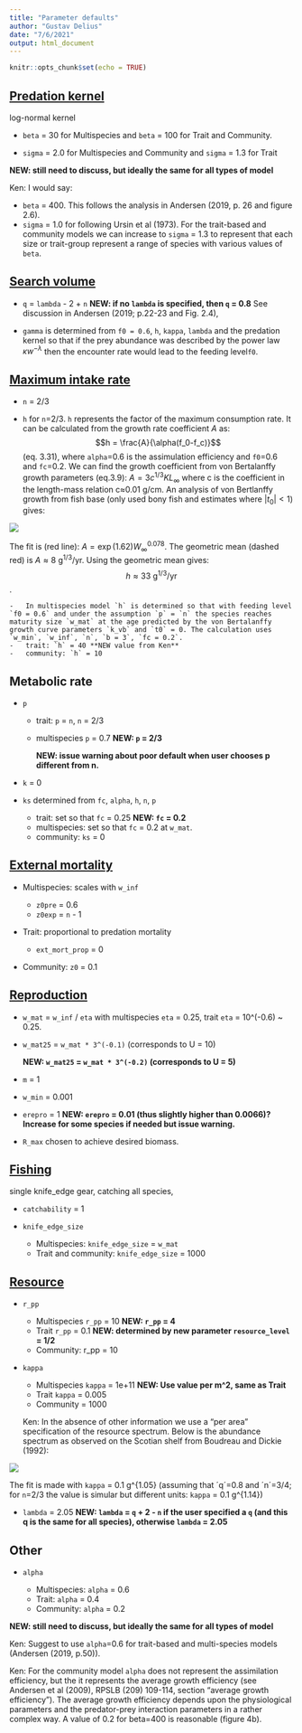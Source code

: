```yaml
---
title: "Parameter defaults"
author: "Gustav Delius"
date: "7/6/2021"
output: html_document
---
```


```r
knitr::opts_chunk$set(echo = TRUE)
```

## [Predation kernel](https://sizespectrum.org/mizer/reference/setPredKernel.html#setting-predation-kernel)

log-normal kernel

-   `beta` = 30 for Multispecies and `beta` = 100 for Trait and Community.

-   `sigma` = 2.0 for Multispecies and Community and `sigma` = 1.3 for Trait

**NEW: still need to discuss, but ideally the same for all types of model**

Ken: I would say:

-   `beta` = 400. This follows the analysis in Andersen (2019, p. 26 and figure 2.6).
-   `sigma` = 1.0 for following Ursin et al (1973). For the trait-based and community models we can increase to `sigma` = 1.3 to represent that each size or trait-group represent a range of species with various values of `beta`. 


## [Search volume](https://sizespectrum.org/mizer/reference/setSearchVolume.html#setting-search-volume)

-   `q` = `lambda` - 2 + `n` **NEW: if no `lambda` is specified, then `q` = 0.8** See discussion in Andersen (2019; p.22-23 and Fig. 2.4),

-   `gamma` is determined from `f0 = 0.6`, `h`, `kappa`, `lambda` and the predation kernel so that if the prey abundance was described by the power law $\kappa w^{-\lambda}$ then the encounter rate would lead to the feeding level`f0`.

## [Maximum intake rate](https://sizespectrum.org/mizer/reference/setMaxIntakeRate.html#setting-maximum-intake-rate)

-   `n` = 2/3

-   `h` for `n`=2/3.  `h` represents the factor of the maximum consumption rate. It can be calculated from the growth rate coefficient $A$ as: $$h = \frac{A}{\alpha(f_0-f_c)}$$ (eq. 3.31), where `alpha`=0.6 is the assimulation efficiency and `f0`=0.6 and `fc`=0.2.  We can find the growth coefficient from von Bertalanffy growth parameters (eq.3.9): $A = 3c^{1/3} K L_\infty$ where c is the coefficient in the length-mass relation c≈0.01 g/cm. An analysis of von Bertlanffy growth from fish base (only used bony fish and estimates where $| t_0 | <1$) gives:

![](A.png)

The fit is (red line): $A=\exp(1.62)W_\infty^{0.078}$. The geometric mean (dashed red) is $A \approx 8\ \mathrm{g^{1/3}/yr}$. Using the geometric mean gives: $$ h \approx 33\ \mathrm{g^{1/3}/yr}$$.


    -   In multispecies model `h` is determined so that with feeding level `f0 = 0.6` and under the assumption `p` = `n` the species reaches maturity size `w_mat` at the age predicted by the von Bertalanffy growth curve parameters `k_vb` and `t0` = 0. The calculation uses `w_min`, `w_inf`, `n`, `b = 3`, `fc = 0.2`.
    -   trait: `h` = 40 **NEW value from Ken**
    -   community: `h` = 10

## Metabolic rate

-   `p`

    -   trait: `p` = `n`, `n` = 2/3

    -   multispecies `p` = 0.7 **NEW: `p` = 2/3**

        **NEW: issue warning about poor default when user chooses p different from n.**

-   `k` = 0

-   `ks` determined from `fc`, `alpha`, `h`, `n`, `p`

    -   trait: set so that `fc` = 0.25 **NEW: `fc` = 0.2**
    -   multispecies: set so that `fc` = 0.2 at `w_mat`.
    -   community: `ks` = 0

## [External mortality](https://sizespectrum.org/mizer/dev/reference/setExtMort.html#setting-external-mortality-rate)

-   Multispecies: scales with `w_inf`

    -   `z0pre` = 0.6
    -   `z0exp` = `n` - 1

-   Trait: proportional to predation mortality

    -   `ext_mort_prop` = 0

-   Community: `z0` = 0.1

## [Reproduction](https://sizespectrum.org/mizer/dev/reference/setReproduction.html#setting-reproduction)

-   `w_mat` = `w_inf` / `eta` with multispecies `eta` = 0.25, trait `eta` = 10\^(-0.6) \~ 0.25.

-   `w_mat25` = `w_mat * 3^(-0.1)` (corresponds to U = 10)

    **NEW: `w_mat25` = `w_mat * 3^(-0.2)` (corresponds to U = 5)**

-   `m` = 1

-   `w_min` = 0.001

-   `erepro` = 1 **NEW: `erepro` = 0.01 (thus slightly higher than 0.0066)? Increase for some species if needed but issue warning.**

-   `R_max` chosen to achieve desired biomass.

## [Fishing](https://sizespectrum.org/mizer/reference/setFishing.html#setting-fishing)

single knife_edge gear, catching all species,

-   `catchability` = 1

-   `knife_edge_size`

    -   Multispecies: `knife_edge_size` = `w_mat`
    -   Trait and community: `knife_edge_size` = 1000

## [Resource](https://sizespectrum.org/mizer/reference/setResource.html#setting-resource-dynamics)

-   `r_pp`

    -   Multispecies `r_pp` = 10 **NEW: `r_pp` = 4**
    -   Trait `r_pp` = 0.1 **NEW: determined by new parameter `resource_level` = 1/2**
    -   Community: r_pp = 10

-   `kappa`

    -   Multispecies `kappa` = 1e+11 **NEW: Use value per m\^2, same as Trait**
    -   Trait `kappa` = 0.005
    -   Community = 1000
    
    Ken: In the absence of other information we use a "per area" specification of the resource spectrum. Below is the abundance spectrum as observed on the Scotian shelf from Boudreau and Dickie (1992):
    
![](Kappa.png)
    
The fit is made with `kappa` = 0.1 g\^{1.05} (assuming that ´q´=0.8 and ´n´=3/4; for `n`=2/3 the value is simular but different units: `kappa` = 0.1 g\^{1.14})

-   `lambda` = 2.05 **NEW: `lambda` = `q` + 2 - `n` if the user specified a `q` (and this q is the same for all species), otherwise `lambda` = 2.05**



## Other

-   `alpha`

    -   Multispecies: `alpha` = 0.6
    -   Trait: `alpha` = 0.4
    -   Community: `alpha` = 0.2

**NEW: still need to discuss, but ideally the same for all types of model**

Ken: Suggest to use `alpha`=0.6 for trait-based and multi-species models (Andersen (2019, p.50)).

Ken: For the community model `alpha` does not represent the assimilation efficiency, but the it represents the average growth efficiency (see Andersen et al (2009), RPSLB (209) 109-114, section "average growth efficiency"). The average growth efficiency depends upon the physiological parameters and the predator-prey interaction parameters in a rather complex way. A value of 0.2 for beta=400 is reasonable (figure 4b).

